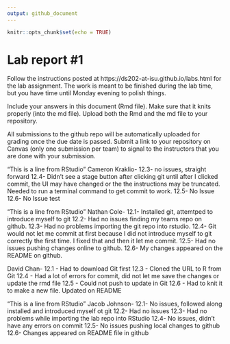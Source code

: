 ```yaml
---
output: github_document
---
```


<!-- README.md is generated from README.Rmd. Please edit the README.Rmd file -->


```r
knitr::opts_chunk$set(echo = TRUE)
```

# Lab report #1

Follow the instructions posted at https://ds202-at-isu.github.io/labs.html for the lab assignment. The work is meant to be finished during the lab time, but you have time until Monday evening to polish things.

Include your answers in this document (Rmd file). Make sure that it knits properly (into the md file). Upload both the Rmd and the md file to your repository.  

All submissions to the github repo will be automatically uploaded for grading once the due date is passed.
Submit a link to your repository on Canvas (only one submission per team) to signal to the instructors that you are done with your submission.

“This is a line from RStudio”
Cameron Kraklio-
12.3- no issues, straight forward
12.4- Didn't see a stage button after clicking git until after I clicked commit, the UI may have changed or the the instructions may be truncated.
Needed to run a terminal command to get commit to work.
12.5- No Issue
12.6- No Issue test


"This is a line from RStudio"
Nathan Cole-
12.1- Installed git, attemtped to introduce myself to git
12.2- Had no issues finding my teams repo on github.
12.3- Had no problems importing the git repo into rstudio.
12.4- Git would not let me commit at first because I did not introduce myself to git correctly the first time. I fixed that and then it let me commit.
12.5- Had no issues pushing changes online to github.
12.6- My changes appeared on the README on github.

David Chan- 
12.1 - Had to download Git first
12.3 - Cloned the URL to R from Git 
12.4 - Had a lot of errors for commit, did not let me save the changes or update the rmd file
12.5 - Could not push to update in Git
12.6 - Had to knit it to make a new file. Updated on README 

"This is a line from RStudio"
Jacob Johnson-
12.1- No issues, followed along installed and introduced myself ot git
12.2- Had no issues
12.3- Had no problems while importing the lab repo into RStudio
12.4- No issues, didn't have any errors on commit
12.5- No issues pushing local changes to github
12.6- Changes appeared on README file in github
